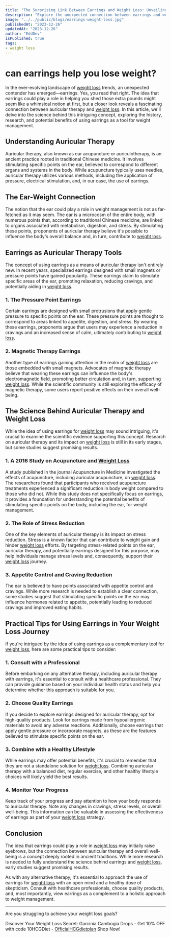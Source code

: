 ```yaml
---
title: "The Surprising Link Between Earrings and Weight Loss: Unveiling the Science Behind Auricular Therapy"
description: "Explore the unexpected connection between earrings and weight loss through the ancient practice of auricular therapy. Dive into the history, research, and potential benefits of using specialized earrings as a tool for weight management."
image: "../../public/blogs/earrings-weight-loss.jpg"
publishedAt: "2023-12-26"
updatedAt: "2023-12-26"
author: "EddDev"
isPublished: true
tags:
- weight loss
---
```



# can earrings help you lose weight?

In the ever-evolving landscape of [weight loss](https://jvz8.com/c/3029667/292639/) trends, an unexpected contender has emerged—earrings. Yes, you read that right. The idea that earrings could play a role in helping you shed those extra pounds might seem like a whimsical notion at first, but a closer look reveals a fascinating connection between auricular therapy and [weight loss](https://jvz8.com/c/3029667/292639/). In this article, we'll delve into the science behind this intriguing concept, exploring the history, research, and potential benefits of using earrings as a tool for weight management.

## Understanding Auricular Therapy

Auricular therapy, also known as ear acupuncture or auriculotherapy, is an ancient practice rooted in traditional Chinese medicine. It involves stimulating specific points on the ear, believed to correspond to different organs and systems in the body. While acupuncture typically uses needles, auricular therapy utilizes various methods, including the application of pressure, electrical stimulation, and, in our case, the use of earrings.

## The Ear-Weight Connection

The notion that the ear could play a role in weight management is not as far-fetched as it may seem. The ear is a microcosm of the entire body, with numerous points that, according to traditional Chinese medicine, are linked to organs associated with metabolism, digestion, and stress. By stimulating these points, proponents of auricular therapy believe it's possible to influence the body's overall balance and, in turn, contribute to [weight loss](https://jvz8.com/c/3029667/292639/).

## Earrings as Auricular Therapy Tools

The concept of using earrings as a means of auricular therapy isn't entirely new. In recent years, specialized earrings designed with small magnets or pressure points have gained popularity. These earrings claim to stimulate specific areas of the ear, promoting relaxation, reducing cravings, and potentially aiding in [weight loss](https://jvz8.com/c/3029667/292639/).

### 1. The Pressure Point Earrings

Certain earrings are designed with small protrusions that apply gentle pressure to specific points on the ear. These pressure points are thought to correspond to areas linked to appetite, digestion, and stress. By wearing these earrings, proponents argue that users may experience a reduction in cravings and an increased sense of calm, ultimately contributing to [weight loss](https://jvz8.com/c/3029667/292639/).

### 2. Magnetic Therapy Earrings

Another type of earrings gaining attention in the realm of [weight loss](https://jvz8.com/c/3029667/292639/) are those embedded with small magnets. Advocates of magnetic therapy believe that wearing these earrings can influence the body's electromagnetic field, promoting better circulation and, in turn, supporting [weight loss](https://jvz8.com/c/3029667/292639/). While the scientific community is still exploring the efficacy of magnetic therapy, some users report positive effects on their overall well-being.

## The Science Behind Auricular Therapy and Weight Loss

While the idea of using earrings for [weight loss](https://jvz8.com/c/3029667/292639/) may sound intriguing, it's crucial to examine the scientific evidence supporting this concept. Research on auricular therapy and its impact on [weight loss](https://jvz8.com/c/3029667/292639/) is still in its early stages, but some studies suggest promising results.

### 1. A 2016 Study on Acupuncture and [Weight Loss](https://jvz8.com/c/3029667/292639/)

A study published in the journal Acupuncture in Medicine investigated the effects of acupuncture, including auricular acupuncture, on [weight loss](https://jvz8.com/c/3029667/292639/). The researchers found that participants who received acupuncture treatments experienced a significant reduction in body weight compared to those who did not. While this study does not specifically focus on earrings, it provides a foundation for understanding the potential benefits of stimulating specific points on the body, including the ear, for weight management.

### 2. The Role of Stress Reduction

One of the key elements of auricular therapy is its impact on stress reduction. Stress is a known factor that can contribute to weight gain and hinder [weight loss](https://jvz8.com/c/3029667/292639/) efforts. By targeting stress-related points on the ear, auricular therapy, and potentially earrings designed for this purpose, may help individuals manage stress levels and, consequently, support their [weight loss](https://jvz8.com/c/3029667/292639/) journey.

### 3. Appetite Control and Craving Reduction

The ear is believed to have points associated with appetite control and cravings. While more research is needed to establish a clear connection, some studies suggest that stimulating specific points on the ear may influence hormones related to appetite, potentially leading to reduced cravings and improved eating habits.

## Practical Tips for Using Earrings in Your Weight Loss Journey

If you're intrigued by the idea of using earrings as a complementary tool for [weight loss](https://jvz8.com/c/3029667/292639/), here are some practical tips to consider:

### 1. Consult with a Professional

Before embarking on any alternative therapy, including auricular therapy with earrings, it's essential to consult with a healthcare professional. They can provide guidance based on your individual health status and help you determine whether this approach is suitable for you.

### 2. Choose Quality Earrings

If you decide to explore earrings designed for auricular therapy, opt for high-quality products. Look for earrings made from hypoallergenic materials to avoid any adverse reactions. Additionally, choose earrings that apply gentle pressure or incorporate magnets, as these are the features believed to stimulate specific points on the ear.

### 3. Combine with a Healthy Lifestyle

While earrings may offer potential benefits, it's crucial to remember that they are not a standalone solution for [weight loss](https://jvz8.com/c/3029667/292639/). Combining auricular therapy with a balanced diet, regular exercise, and other healthy lifestyle choices will likely yield the best results.

### 4. Monitor Your Progress

Keep track of your progress and pay attention to how your body responds to auricular therapy. Note any changes in cravings, stress levels, or overall well-being. This information can be valuable in assessing the effectiveness of earrings as part of your [weight loss](https://jvz8.com/c/3029667/292639/) strategy.

## Conclusion

The idea that earrings could play a role in [weight loss](https://jvz8.com/c/3029667/292639/) may initially raise eyebrows, but the connection between auricular therapy and overall well-being is a concept deeply rooted in ancient traditions. While more research is needed to fully understand the science behind earrings and [weight loss](https://jvz8.com/c/3029667/292639/), early studies suggest promising results.

As with any alternative therapy, it's essential to approach the use of earrings for [weight loss](https://jvz8.com/c/3029667/292639/) with an open mind and a healthy dose of skepticism. Consult with healthcare professionals, choose quality products, and, most importantly, view earrings as a complement to a holistic approach to weight management.

---


Are you struggling to achieve your weight loss goals? 

Discover Your Weight Loss Secret: Garcinia Cambogia Drops - Get 10% OFF with code 10HCGDiet - [OfficialHCGdietplan](https://shareasale.com/r.cfm?b=2469159&u=4040299&m=35635&urllink=&afftrack=) Shop Now!
